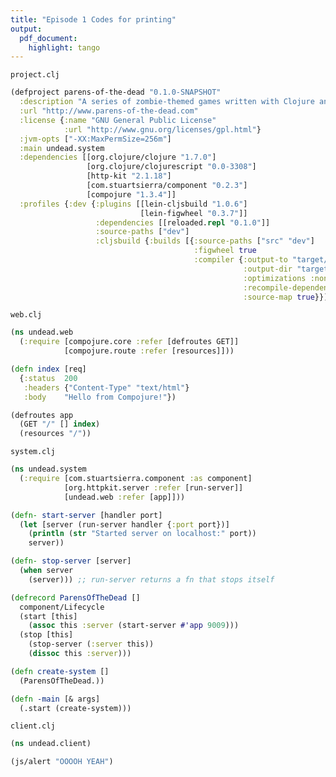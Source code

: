 ```yaml
---
title: "Episode 1 Codes for printing"
output:
  pdf_document:
    highlight: tango
---
```


`project.clj`

```clj
(defproject parens-of-the-dead "0.1.0-SNAPSHOT"
  :description "A series of zombie-themed games written with Clojure and ClojureScript."
  :url "http://www.parens-of-the-dead.com"
  :license {:name "GNU General Public License"
            :url "http://www.gnu.org/licenses/gpl.html"}
  :jvm-opts ["-XX:MaxPermSize=256m"]
  :main undead.system
  :dependencies [[org.clojure/clojure "1.7.0"]
                 [org.clojure/clojurescript "0.0-3308"]
                 [http-kit "2.1.18"]
                 [com.stuartsierra/component "0.2.3"]
                 [compojure "1.3.4"]]
  :profiles {:dev {:plugins [[lein-cljsbuild "1.0.6"]
                             [lein-figwheel "0.3.7"]]
                   :dependencies [[reloaded.repl "0.1.0"]]
                   :source-paths ["dev"]
                   :cljsbuild {:builds [{:source-paths ["src" "dev"]
                                         :figwheel true
                                         :compiler {:output-to "target/classes/public/app.js"
                                                    :output-dir "target/classes/public/out"
                                                    :optimizations :none
                                                    :recompile-dependents true
                                                    :source-map true}}]}}})
```

`web.clj`

```clj
(ns undead.web
  (:require [compojure.core :refer [defroutes GET]]
            [compojure.route :refer [resources]]))

(defn index [req]
  {:status  200
   :headers {"Content-Type" "text/html"}
   :body    "Hello from Compojure!"})

(defroutes app
  (GET "/" [] index)
  (resources "/"))
```

`system.clj`

```clj
(ns undead.system
  (:require [com.stuartsierra.component :as component]
            [org.httpkit.server :refer [run-server]]
            [undead.web :refer [app]]))

(defn- start-server [handler port]
  (let [server (run-server handler {:port port})]
    (println (str "Started server on localhost:" port))
    server))

(defn- stop-server [server]
  (when server
    (server))) ;; run-server returns a fn that stops itself

(defrecord ParensOfTheDead []
  component/Lifecycle
  (start [this]
    (assoc this :server (start-server #'app 9009)))
  (stop [this]
    (stop-server (:server this))
    (dissoc this :server)))

(defn create-system []
  (ParensOfTheDead.))

(defn -main [& args]
  (.start (create-system)))
```

`client.clj`

```clj
(ns undead.client)

(js/alert "OOOOH YEAH")
```
